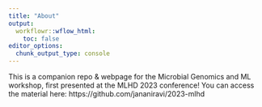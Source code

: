```yaml
---
title: "About"
output:
  workflowr::wflow_html:
    toc: false
editor_options:
  chunk_output_type: console
---
```


This is a companion repo & webpage for the Microbial Genomics and ML workshop, first presented at the MLHD 2023 conference!
You can access the material here: https://github.com/jananiravi/2023-mlhd
